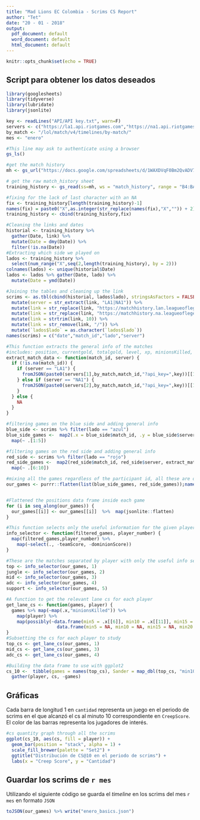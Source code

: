 ```yaml
---
title: "Mad Lions EC Colombia - Scrims CS Report"
author: "Tet"
date: "20 - 01 - 2018"
output:
  pdf_document: default
  word_document: default
  html_document: default
---
```


```r
knitr::opts_chunk$set(echo = TRUE)
```

## Script para obtener los datos deseados

```r
library(googlesheets)
library(tidyverse)
library(lubridate)
library(jsonlite)

key <- readLines("API/API key.txt", warn=F)
servers <- c("https://la1.api.riotgames.com","https://na1.api.riotgames.com");names(servers) =c("LAN","NA")
by_match <- "/lol/match/v4/timelines/by-match/"
mes <- "enero"
```

```r
#This line may ask to authenticate using a browser
gs_ls()
```

```r
#get the match history
mh <- gs_url("https://docs.google.com/spreadsheets/d/1WAXDVqF0Bm2QvADV76uPd78n03oLLl_NJVFVfItHKHE/")

# get the raw match_history sheet
training_history <- gs_read(ss=mh, ws = "match_history", range = "B4:BA9")

#fixing for the lack of last character with an NA
fix <- training_history[length(training_history)-1]
names(fix) = paste0("X",as.integer(str_replace(names(fix),"X","")) + 2) 
training_history <- cbind(training_history,fix)

#Cleaning the links and dates
historial <- training_history %>%
  gather(Date, link) %>%
  mutate(Date = dmy(Date)) %>%
  filter(!is.na(Date))
#Extracting which side we played on
lados <- training_history %>%
  select(num_range("X",seq(2,length(training_history), by = 2)))
colnames(lados) <- unique(historial$Date)
lados <- lados %>% gather(Date, lado) %>% 
  mutate(Date = ymd(Date))

#Joining the tables and cleaning up the link
scrims <- as.tbl(cbind(historial, lados$lado), stringsAsFactors = FALSE) %>% 
  mutate(server = str_extract(link, "LA1|NA1")) %>%
  mutate(link = str_replace(link, "https://matchhistory.lan.leagueoflegends.com/es/#match-details/LA1/", "")) %>%
  mutate(link = str_replace(link, "https://matchhistory.na.leagueoflegends.com/en/#match-details/NA1/", "")) %>%
  mutate(link = strtrim(link, 10)) %>%
  mutate(link = str_remove(link, "/")) %>% 
  mutate(`lados$lado` = as.character(`lados$lado`))
names(scrims) = c("date","match_id","lado","server")

#This function extracts the general info of the matches
#includes: position, currentgold, totalgold, level, xp, minionsKilled, jungleMinionsKilled
extract_match_data <- function(match_id, server) {
  if (!is.na(match_id)) {
    if (server == "LA1") {
      fromJSON(paste0(servers[1],by_match,match_id,"?api_key=",key))[[1]][[1]]
    } else if (server == "NA1") {
      fromJSON(paste0(servers[2],by_match,match_id,"?api_key=",key))[[1]][[1]]
    }
  } else {
    NA
  }
}

#filtering games on the blue side and adding general info
blue_side <- scrims %>% filter(lado == "azul")
blue_side_games <-  map2(.x = blue_side$match_id, .y = blue_side$server, .f = extract_match_data) %>% 
  map(~ .[1:5])

#filtering games on the red side and adding general info
red_side <- scrims %>% filter(lado == "rojo")
red_side_games <-  map2(red_side$match_id, red_side$server, extract_match_data) %>% 
  map(~ .[6:10])

#mixing all the games regardless of the participant id, all these are our games
our_games <- purrr::flatten(list(blue_side_games, red_side_games));names(our_games) <- paste("game",1:length(our_games))


#Flattened the positions data frame inside each game
for (i in seq_along(our_games)) {
  our_games[[i]] <- our_games[[i]]  %>%  map(jsonlite::flatten)
}

#This function selects only the useful information for the given player
info_selector <- function(filtered_games, player_number) {
  map(filtered_games,player_number) %>% 
    map(~select(., -teamScore, -dominionScore))
}

#These are the matches separated by player with only the useful info selected
top <- info_selector(our_games, 1)
jungle <- info_selector(our_games, 2)
mid <- info_selector(our_games, 3)
adc <- info_selector(our_games, 4)
support <- info_selector(our_games, 5)

#A function to get the relevant lane cs for each player
get_lane_cs <- function(games, player) {
  games %>% map(~map(.x,"minionsKilled")) %>% 
    map(player) %>% 
    map(possibly(~data.frame(min5 = .x[[6]], min10 = .x[[11]], min15 = .x[[16]], min20 = .x[[21]], lastminute = last(.x)), otherwise = 
                   data.frame(min5 = NA, min10 = NA, min15 = NA, min20 = NA, lastminute = NA)))
}
#Subsetting the cs for each player to study
top_cs <- get_lane_cs(our_games, 1)
mid_cs <- get_lane_cs(our_games, 3)
adc_cs <- get_lane_cs(our_games, 4)

#Building the data frame to use with ggplot2
cs_10 <-  tibble(games = names(top_cs), Sander = map_dbl(top_cs, "min10"), Hobbler = map_dbl(mid_cs, "min10"), Kindle = map_dbl(adc_cs, "min10")) %>% 
  gather(player, cs, -games)

```

## Gráficas

Cada barra de longitud 1 en `cantidad` representa un juego en el periodo de scrims en el que alcanzó el cs al minuto 10 correspondiente en `CreepScore`. El color de las barras representa los jugadores de interés.

```r
#cs quantity graph through all the scrims
ggplot(cs_10, aes(cs, fill = player)) +
  geom_bar(position = "stack", alpha = 1) +
  scale_fill_brewer(palette = "Set2") + 
  ggtitle("Distribución de CS@10 en el periodo de scrims") +
  labs(x = "Creep Score", y = "Cantidad")
```

## Guardar los scrims de `r mes`

Utilizando el siguiente código se guarda el *timeline* en los scrims del mes `r mes` en formato `JSON`

```r
toJSON(our_games) %>% write("enero_basics.json")
```